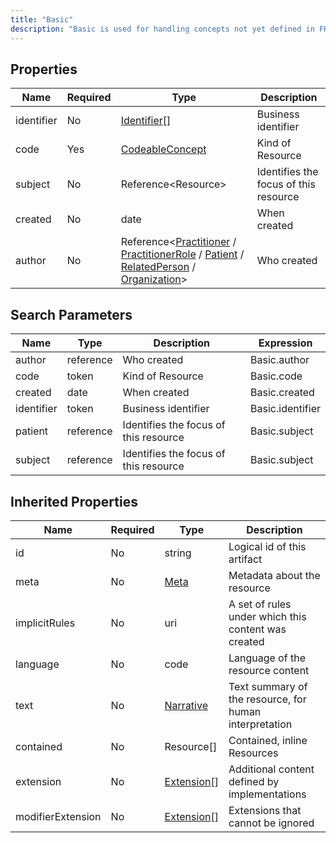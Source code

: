 ```yaml
---
title: "Basic"
description: "Basic is used for handling concepts not yet defined in FHIR, narrative-only resources that don't map to an existing resource, and custom resources not appropriate for inclusion in the FHIR specification."
---
```


## Properties

| Name       | Required | Type                                                                                                                                                                                                                                                                                                                  | Description                           |
| ---------- | -------- | --------------------------------------------------------------------------------------------------------------------------------------------------------------------------------------------------------------------------------------------------------------------------------------------------------------------- | ------------------------------------- |
| identifier | No       | [Identifier](/medical-api/fhir/data-types/identifier)[]                                                                                                                                                                                                                                                               | Business identifier                   |
| code       | Yes      | [CodeableConcept](/medical-api/fhir/data-types/codeableconcept)                                                                                                                                                                                                                                                       | Kind of Resource                      |
| subject    | No       | Reference&lt;Resource&gt;                                                                                                                                                                                                                                                                                             | Identifies the focus of this resource |
| created    | No       | date                                                                                                                                                                                                                                                                                                                  | When created                          |
| author     | No       | Reference&lt;[Practitioner](/medical-api/fhir/resources/practitioner) / [PractitionerRole](/medical-api/fhir/resources/practitionerrole) / [Patient](/medical-api/fhir/resources/patient) / [RelatedPerson](/medical-api/fhir/resources/relatedperson) / [Organization](/medical-api/fhir/resources/organization)&gt; | Who created                           |

## Search Parameters

| Name       | Type      | Description                           | Expression       |
| ---------- | --------- | ------------------------------------- | ---------------- |
| author     | reference | Who created                           | Basic.author     |
| code       | token     | Kind of Resource                      | Basic.code       |
| created    | date      | When created                          | Basic.created    |
| identifier | token     | Business identifier                   | Basic.identifier |
| patient    | reference | Identifies the focus of this resource | Basic.subject    |
| subject    | reference | Identifies the focus of this resource | Basic.subject    |

## Inherited Properties

| Name              | Required | Type                                                  | Description                                            |
| ----------------- | -------- | ----------------------------------------------------- | ------------------------------------------------------ |
| id                | No       | string                                                | Logical id of this artifact                            |
| meta              | No       | [Meta](/medical-api/fhir/data-types/meta)             | Metadata about the resource                            |
| implicitRules     | No       | uri                                                   | A set of rules under which this content was created    |
| language          | No       | code                                                  | Language of the resource content                       |
| text              | No       | [Narrative](/medical-api/fhir/data-types/narrative)   | Text summary of the resource, for human interpretation |
| contained         | No       | Resource[]                                            | Contained, inline Resources                            |
| extension         | No       | [Extension](/medical-api/fhir/data-types/extension)[] | Additional content defined by implementations          |
| modifierExtension | No       | [Extension](/medical-api/fhir/data-types/extension)[] | Extensions that cannot be ignored                      |
